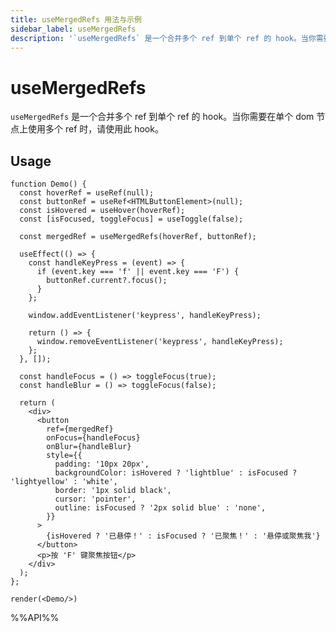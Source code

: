 ```yaml
---
title: useMergedRefs 用法与示例
sidebar_label: useMergedRefs
description: '`useMergedRefs` 是一个合并多个 ref 到单个 ref 的 hook。当你需要在单个 dom 节点上使用多个 ref 时，请使用此 hook。 本文介绍其用法、最佳实践与代码示例。'
---
```

# useMergedRefs

`useMergedRefs` 是一个合并多个 ref 到单个 ref 的 hook。当你需要在单个 dom 节点上使用多个 ref 时，请使用此 hook。

## Usage

```tsx live noInline
function Demo() {
  const hoverRef = useRef(null);
  const buttonRef = useRef<HTMLButtonElement>(null);
  const isHovered = useHover(hoverRef);
  const [isFocused, toggleFocus] = useToggle(false);

  const mergedRef = useMergedRefs(hoverRef, buttonRef);

  useEffect(() => {
    const handleKeyPress = (event) => {
      if (event.key === 'f' || event.key === 'F') {
        buttonRef.current?.focus();
      }
    };

    window.addEventListener('keypress', handleKeyPress);

    return () => {
      window.removeEventListener('keypress', handleKeyPress);
    };
  }, []);

  const handleFocus = () => toggleFocus(true);
  const handleBlur = () => toggleFocus(false);

  return (
    <div>
      <button
        ref={mergedRef}
        onFocus={handleFocus}
        onBlur={handleBlur}
        style={{
          padding: '10px 20px',
          backgroundColor: isHovered ? 'lightblue' : isFocused ? 'lightyellow' : 'white',
          border: '1px solid black',
          cursor: 'pointer',
          outline: isFocused ? '2px solid blue' : 'none',
        }}
      >
        {isHovered ? '已悬停！' : isFocused ? '已聚焦！' : '悬停或聚焦我'}
      </button>
      <p>按 'F' 键聚焦按钮</p>
    </div>
  );
};

render(<Demo/>)
```

%%API%%